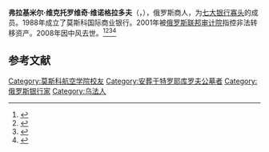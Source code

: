 '''弗拉基米尔·维克托罗维奇·维诺格拉多夫'''（{{lang-ru|Влади́мир Ви́кторович Виногра́дов}}，{{bd|1955年|9月19日|2008年|6月29日|catIdx=V}}），俄罗斯商人，为[[七大银行寡头|七大银行寡头]]的成员。1988年成立了莫斯科国际商业银行。2001年被[[俄罗斯联邦审计院|俄罗斯联邦审计院]]指控非法转移资产。2008年因中风去世。<ref>{{Cite web |url=https://compromata.net/person/vinogradov-vladimir-viktorovich |title=Компромат про Виноградов Владимир Викторович |access-date=2020-09-05 |archive-date=2021-05-07 |archive-url=https://web.archive.org/web/20210507093647/https://compromata.net/person/vinogradov-vladimir-viktorovich }}</ref><ref>{{Cite web |url=https://lenta.ru/articles/2008/06/30/vinogradov/ |title=Иных уж нет Скончался основатель "Инкомбанка" Владимир Виноградов |access-date=2020-09-05 |archive-date=2016-03-13 |archive-url=https://web.archive.org/web/20160313213803/https://lenta.ru/articles/2008/06/30/vinogradov/ }}</ref><ref>{{Cite web |url=http://www.compromat.ru/page_25259.htm |title=Виноградова сдал сотрудник - Компромат.ру |access-date=2020-09-05 |archive-date=2022-03-14 |archive-url=https://web.archive.org/web/20220314054746/http://www.compromat.ru/page_25259.htm }}</ref><ref>{{Cite web |url=https://www.kommersant.ru/doc/908852 |title=Закрытый счет Владимира Виноградова |access-date=2020-09-05 |archive-date=2017-02-17 |archive-url=https://web.archive.org/web/20170217115512/http://kommersant.ru/doc/908852 }}</ref>

== 参考文献 ==
{{Reflist}}
{{俄罗斯私有化}}
[[Category:莫斯科航空学院校友|Category:莫斯科航空学院校友]]
[[Category:安葬于特罗耶库罗夫公墓者|Category:安葬于特罗耶库罗夫公墓者]]
[[Category:俄罗斯银行家|Category:俄罗斯银行家]]
[[Category:乌法人|Category:乌法人]]
